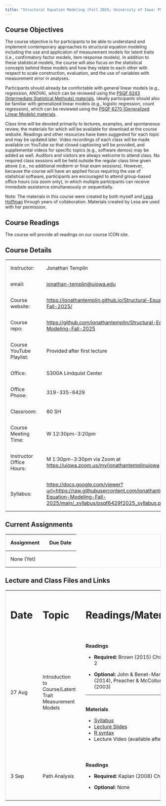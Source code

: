 ```yaml
---
title: "Structural Equation Modeling (Fall 2025; University of Iowa: PSQF 6249)"
---
```


## Course Objectives

The course objective is for participants to be able to understand and implement contemporary approaches to structural equation modeling including the use and application of measurement models for latent traits (i.e., confirmatory factor models, item response models). In addition to these statistical models, the course will also focus on the statistical concepts behind these models and how they relate to each other with respect to scale construction, evaluation, and the use of variables with measurement error in analyses.

Participants should already be comfortable with general linear models (e.g., regression, ANOVA), which can be reviewed using the [PSQF 6243 (Intermediate Statistical Methods) materials](http://lesahoffman.com/PSQF6243/index.html). Ideally participants should also be familiar with generalized linear models (e.g., logistic regression, count regression), which can be reviewed using the [PSQF 6270 (Generalized Linear Models) materials](http://lesahoffman.com/PSQF6270/index.html).

Class time will be devoted primarily to lectures, examples, and spontaneous review, the materials for which will be available for download at the course website. Readings and other resources have been suggested for each topic and may be updated later. Video recordings of each class will be made available on YouTube so that closed captioning will be provided, and supplemental videos for specific topics (e.g., software demos) may be added as well. Auditors and visitors are always welcome to attend class. No required class sessions will be held outside the regular class time given above (i.e., no additional midterm or final exam sessions). However, because the course will have an applied focus requiring the use of statistical software, participants are encouraged to attend group-based office hours (via zoom only), in which multiple participants can receive immediate assistance simultaneously or sequentially.

Note: The materials in this course were created by both myself and [Lesa Hoffman](https://www.lesahoffman.com) through years of collaboration. Materials created by Lesa are used with her permission.

## Course Readings

The course will provide all readings on our course ICON site.

## Course Details

+--------------------------+-------------------------------------------------------------------------------------------------------------------------------------------------------------------------+
| Instructor:              | Jonathan Templin                                                                                                                                                        |
+--------------------------+-------------------------------------------------------------------------------------------------------------------------------------------------------------------------+
| email:                   | [jonathan-templin\@uiowa.edu](mailto:jonathan-templin@uiowa.edu)                                                                                                        |
+--------------------------+-------------------------------------------------------------------------------------------------------------------------------------------------------------------------+
| Course website:          | <https://jonathantemplin.github.io/Structural-Equation-Modeling-Fall-2025/>                                                                                             |
+--------------------------+-------------------------------------------------------------------------------------------------------------------------------------------------------------------------+
| Course repo:             | <https://github.com/jonathantemplin/Structural-Equation-Modeling-Fall-2025>                                                                                             |
+--------------------------+-------------------------------------------------------------------------------------------------------------------------------------------------------------------------+
| Course YouTube Playlist: | Provided after first lecture                                                                                                                                            |
+--------------------------+-------------------------------------------------------------------------------------------------------------------------------------------------------------------------+
| Office:                  | S300A Lindquist Center                                                                                                                                                  |
+--------------------------+-------------------------------------------------------------------------------------------------------------------------------------------------------------------------+
| Office Phone:            | 319-335-6429                                                                                                                                                            |
+--------------------------+-------------------------------------------------------------------------------------------------------------------------------------------------------------------------+
| Classroom:               | 60 SH                                                                                                                                                                   |
+--------------------------+-------------------------------------------------------------------------------------------------------------------------------------------------------------------------+
| Course Meeting Time:     | W 12:30pm-3:20pm                                                                                                                                                        |
+--------------------------+-------------------------------------------------------------------------------------------------------------------------------------------------------------------------+
| Instructor Office Hours: | M 1:30pm-3:30pm via Zoom at <https://uiowa.zoom.us/my/jonathantemplinuiowa>                                                                                             |
+--------------------------+-------------------------------------------------------------------------------------------------------------------------------------------------------------------------+
| Syllabus:                | <https://docs.google.com/viewer?url=https://raw.githubusercontent.com/jonathantemplin/Structural-Equation-Modeling-Fall-2025/main/_syllabus/psqf6429f2025_syllabus.pdf> |
+--------------------------+-------------------------------------------------------------------------------------------------------------------------------------------------------------------------+

## Current Assignments

| Assignment | Due Date |
|------------|----------|
| None (Yet) |          |

## Lecture and Class Files and Links

```{=html}
<style>
table {
  border-collapse: collapse;
  width: 100%;
  border: 1px solid #ddd;
}

th, td {
  text-align: left;
  padding: 16px;
}
</style>
```

+----------+--------------------------------------------------------+:-------------------------------------------------------------------------------------------------------------------------------------------------------------------------------------------------------------+
| # Date   | # Topic                                                | # Readings/Materials                                                                                                                                                                                         |
+----------+--------------------------------------------------------+--------------------------------------------------------------------------------------------------------------------------------------------------------------------------------------------------------------+
| 27 Aug   | Introduction to Course/Latent Trait Measurement Models | **Readings**                                                                                                                                                                                                 |
|          |                                                        |                                                                                                                                                                                                              |
|          |                                                        | -   **Required:** Brown (2015) Chs. 1 and 2                                                                                                                                                                  |
|          |                                                        |                                                                                                                                                                                                              |
|          |                                                        | -   **Optional:** John & Benet-Martinez (2014), Preacher & McCollum (2003)                                                                                                                                   |
|          |                                                        |                                                                                                                                                                                                              |
|          |                                                        | <hr>                                                                                                                                                                                                         |
|          |                                                        |                                                                                                                                                                                                              |
|          |                                                        | \                                                                                                                                                                                                            |
|          |                                                        | **Materials**                                                                                                                                                                                                |
|          |                                                        |                                                                                                                                                                                                              |
|          |                                                        | -   [Syllabus](https://docs.google.com/viewer?url=https://raw.githubusercontent.com/jonathantemplin/Structural-Equation-Modeling-Fall-2025/main/_syllabus/psqf6429f2025_syllabus.pdf)                        |
|          |                                                        | -   [Lecture Slides](https://docs.google.com/viewer?url=https://raw.githubusercontent.com/jonathantemplin/Structural-Equation-Modeling-Fall-2025/main/_lectures/01_Introduction/psqf6249f2025_lecture01.pdf) |
|          |                                                        | -   [R syntax](https://github.com/jonathantemplin/Structural-Equation-Modeling-Fall-2025/blob/main/_lectures/01_Introduction/psqf6249f2025_lecture01.R)                                                      |
|          |                                                        | -   Lecture Video (available after class)                                                                                                                                                                    |
+----------+--------------------------------------------------------+--------------------------------------------------------------------------------------------------------------------------------------------------------------------------------------------------------------+
| 3 Sep    | Path Analysis                                          | **Readings**                                                                                                                                                                                                 |
|          |                                                        |                                                                                                                                                                                                              |
|          |                                                        | -   **Required:** Kaplan (2008) Ch. 2                                                                                                                                                                        |
|          |                                                        |                                                                                                                                                                                                              |
|          |                                                        | -   **Optional:** None                                                                                                                                                                                       |
+----------+--------------------------------------------------------+--------------------------------------------------------------------------------------------------------------------------------------------------------------------------------------------------------------+
